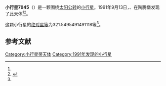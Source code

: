 {{Infobox planet
| bgcolour = #FFFFC0
| name = 7945 Kreisau
| symbol = 
| image = 
| caption = 
| discovery = yes
| discovery_ref = 
| discoverer = {{link-en|佛蒙特·伯根|Freimut Börngen}}、{{link-en|卢茨·D·施耐德|Lutz D. Schmadel}}
| discovery_site = [[陶腾堡|陶腾堡]] 
| discovered = 1991年9月13日
| designations = yes
| mp_name = 
| named_after = 
| alt_names = 1991 RK7/ 1981 QZ4
| mp_category = [[主带小行星|主带小行星]]
| orbit_ref = <ref name="a">[http://ssd.jpl.nasa.gov/sbdb.cgi?sstr=7945 7945 Kreisau] {{Wayback|url=http://ssd.jpl.nasa.gov/sbdb.cgi?sstr=7945 |date=20201124030036 }}，小行星數據庫瀏覽器（JPL Small-Body Database Browser）－[[美国国家航空航天局|美国国家航空航天局]]喷气推进实验室</ref>
| epoch = 2456400.5（2013年4月18日更新）
| aphelion = {{convert|2.442518096067884|AU|km|3|abbr=on|lk=out}}
| perihelion = {{convert|1.908927860271534|AU|km|3|abbr=on}}
| semimajor = {{convert|2.17572297816971|AU|km|3|abbr=on}}
| eccentricity = 0.122623661
| period = 1172.205688日<br />3.21[[儒略年|儒略年]]
| avg_speed = 
| inclination = 4.009095319089835
| asc_node = 288.7893475417989
| mean_anomaly = 
| arg_peri = 321.5495491491118
| satellites = 
| physical_characteristics = yes
| dimensions = 
| mass = 
| density = 
| surface_grav = 
| escape_velocity = 
| sidereal_day = 
| axial_tilt = 
| pole_ecliptic_lat = 
| pole_ecliptic_lon = 
| albedo = 
| temperatures= 
| temp_name1 = 
| mean_temp_1 = 
| max_temp_1 = 
| temp_name2 = 
| max_temp_2 = 
| spectral_type = 
| abs_magnitude = 321.5495491491118
}}

'''小行星7945'''（{{lang-en|7945 Kreisau}}）是一颗围绕[[太阳|太阳]][[公转|公转]]的[[小行星|小行星]]。1991年9月13日，{{link-en|佛蒙特·伯根|Freimut Börngen}}、{{link-en|卢茨·D·施耐德|Lutz D. Schmadel}}在陶腾堡发现了此天体<ref name="a" /><ref>{{cite news|title=小行星列表|url=http://cfa-www.harvard.edu/iau/lists/NumberedMPs.txt|accessdate=2013-07-08|newspaper=哈佛大学|archive-date=2008-05-17|archive-url=https://web.archive.org/web/20080517010638/http://cfa-www.harvard.edu/iau/lists/NumberedMPs.txt|dead-url=no}}</ref>。

这颗小行星的[[绝对星等|绝对星等]]为321.5495491491118等<ref name="a" />。

==参考文献==
{{reflist}}
{{Minor Planet Number|[[小行星7944|小行星7944]]|[[小行星7946|小行星7946]]}}

{{小天体}}
{{asteroid-stub}}

[[Category:小行星带天体|Category:小行星带天体]]
[[Category:1991年发现的小行星|Category:1991年发现的小行星]]